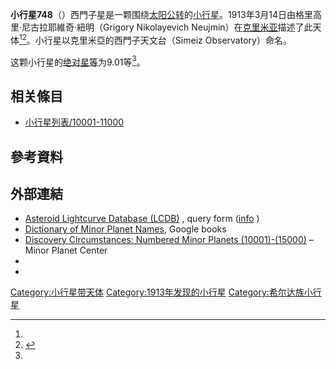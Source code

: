 {{Infobox planet
 | minorplanet     = yes
 | name            = 748 Simeïsa 西門子星
 | background      = #D6D6D6
 | image = 
 | image_size      = 
 | caption         =
 | discovery_ref   =  <ref name="MPC-object" />
 | discoverer      = 格里高里·尼古拉耶維奇·紐明
 | discovery_site  = [[克里米亚|克里米亚]]
 | discovered      = 1913年3月14日
 | mpc_name        = 748 Simeïsa
 | alt_names       = 748 Simeïsa
 | pronounced      = 
 | named_after     = 西門子天文台
 | mp_category     = [[主帶小行星|主帶小行星]] <ref name="MPC-object" /><ref name="jpldata" />
 | orbit_ref       = <ref name="a">[http://ssd.jpl.nasa.gov/sbdb.cgi?sstr=748 748] {{Wayback|url=http://ssd.jpl.nasa.gov/sbdb.cgi?sstr=748 |date=20200614170626 }}，小行星數據庫瀏覽器（JPL Small-Body Database Browser）－[[美国国家航空航天局|美国国家航空航天局]]喷气推进实验室</ref>
 | epoch           = 2018-03-23.0（[[儒略日|JD]] 2458200.5）
 | uncertainty     = 0
 | observation_arc = 
 | aphelion = {{convert|4.685|AU|km|3|abbr=on|lk=out}}
 | perihelion      = {{convert|3.2040566|AU|km|3|abbr=on}}
 | semimajor       = 3.9444471
 | eccentricity    = 0.1877045
 | period          = 7.83[[儒略年|yr]]
 | mean_anomaly    = 223.28019[[度|°]]
 | mean_motion     = {{Deg2DMS|0.12581270|sup=ms}} / day
 | inclination     = 2.25886
 | asc_node        = 265.46940°
 | arg_peri        = 177.91721
 | mean_diameter   = 
 | rotation        = 
 | albedo          =
 | spectral_type   =
 | abs_magnitude   = 9.01<ref name="jpldata" />
}}
'''小行星748'''（{{lang-en|748 Simeïsa}}）西門子星是一颗围绕[[太阳|太阳]][[公转|公转]]的[[小行星|小行星]]。1913年3月14日由格里高里·尼古拉耶維奇·紐明（Grigory Nikolayevich Neujmin）在[[克里米亚|克里米亚]]描述了此天体<ref name="a" /><ref>{{cite news|title=小行星列表|url=http://cfa-www.harvard.edu/iau/lists/NumberedMPs.txt|accessdate=2018-10-19|newspaper=哈佛大学|archive-date=2008-05-17|archive-url=https://web.archive.org/web/20080517010638/http://cfa-www.harvard.edu/iau/lists/NumberedMPs.txt|dead-url=no}}</ref>。小行星以克里米亞的西門子天文台（Simeiz Observatory）命名。

这颗小行星的[[绝对星等|绝对星等]]为9.01等<ref name="a" />。

== 相关條目 ==
*[[小行星列表/10001-11000|小行星列表/10001-11000]]

== 參考資料 ==
{{reflist|refs=

<ref name="jpldata">{{cite web
 |type         = 2018-01-26 last obs.
 |title        = JPL Small-Body Database Browser:748 Simeïsa-748 Simeïsa
 |url          = https://ssd.jpl.nasa.gov/sbdb.cgi?sstr=748
 |publisher    = [[Jet_Propulsion_Laboratory|Jet Propulsion Laboratory]]
 |accessdate   = 28 March 2018
 |archive-date = 2020-12-02
 |archive-url  = https://web.archive.org/web/20201202011432/https://ssd.jpl.nasa.gov/sbdb.cgi?sstr=748
 |dead-url     = no
}}</ref>

<ref name="MPC-object">{{cite web
  |title      = 748 Simeïsa
  |work      = Minor Planet Center
  |url      = https://www.minorplanetcenter.net/db_search/show_object?object_id=748
  |accessdate      = 28 March 2018
  |archive-date      = 2016-03-04
  |archive-url      = https://web.archive.org/web/20160304100031/http://minorplanetcenter.net/db_search/show_object?object_id=748
  |dead-url      = no
  }}</ref>

}}

==  外部連結 ==
* [http://www.minorplanet.info/PHP/lcdbsummaryquery.php Asteroid Lightcurve Database (LCDB)] {{Wayback|url=http://www.minorplanet.info/PHP/lcdbsummaryquery.php |date=20171210173955 }}, query form ([http://www.minorplanet.info/lightcurvedatabase.html info] {{Wayback|url=http://www.minorplanet.info/lightcurvedatabase.html |date=20171216050541 }})
* [https://books.google.com/books?id=aeAg1X7afOoC&pg Dictionary of Minor Planet Names], Google books
* [http://www.minorplanetcenter.net/iau/lists/NumberedMPs010001.html Discovery Circumstances: Numbered Minor Planets (10001)-(15000)] {{Wayback|url=http://www.minorplanetcenter.net/iau/lists/NumberedMPs010001.html |date=20180612162317 }} – Minor Planet Center
* {{AstDys|748}}
* {{JPL small body}}

{{Minor Planet Number|[[小行星747|小行星747]]|[[小行星749|小行星749]]}}
{{小天体}}

[[Category:小行星带天体|Category:小行星带天体]]
[[Category:1913年发现的小行星|Category:1913年发现的小行星]]
[[Category:希尔达族小行星|Category:希尔达族小行星]]


{{beltasteroid-stub}}